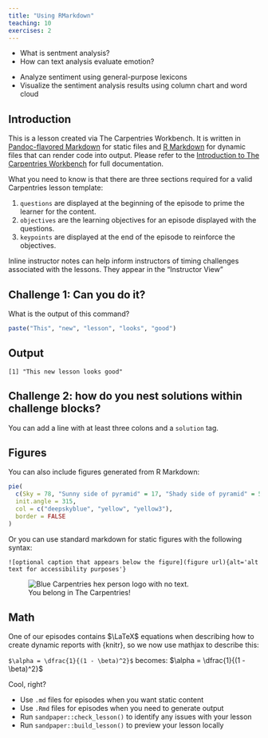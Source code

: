 ```yaml
---
title: "Using RMarkdown"
teaching: 10
exercises: 2
---
```


:::::::::::::::::::::::::::::::::::::: questions 

- What is sentment analysis?
- How can text analysis evaluate emotion?

::::::::::::::::::::::::::::::::::::::::::::::::

::::::::::::::::::::::::::::::::::::: objectives

- Analyze sentiment using general-purpose lexicons
- Visualize the sentiment analysis results using column chart and word cloud

::::::::::::::::::::::::::::::::::::::::::::::::

## Introduction

This is a lesson created via The Carpentries Workbench. It is written in
[Pandoc-flavored Markdown](https://pandoc.org/MANUAL.txt) for static files and
[R Markdown][r-markdown] for dynamic files that can render code into output. 
Please refer to the [Introduction to The Carpentries 
Workbench](https://carpentries.github.io/sandpaper-docs/) for full documentation.

What you need to know is that there are three sections required for a valid
Carpentries lesson template:

 1. `questions` are displayed at the beginning of the episode to prime the
    learner for the content.
 2. `objectives` are the learning objectives for an episode displayed with
    the questions.
 3. `keypoints` are displayed at the end of the episode to reinforce the
    objectives.

:::::::::::::::::::::::::::::::::::::::::::::::::::::::::::::::::::: instructor

Inline instructor notes can help inform instructors of timing challenges
associated with the lessons. They appear in the "Instructor View"

::::::::::::::::::::::::::::::::::::::::::::::::::::::::::::::::::::::::::::::::

::::::::::::::::::::::::::::::::::::: challenge 

## Challenge 1: Can you do it?

What is the output of this command?

```r
paste("This", "new", "lesson", "looks", "good")
```

:::::::::::::::::::::::: solution 

## Output
 
```output
[1] "This new lesson looks good"
```

:::::::::::::::::::::::::::::::::


## Challenge 2: how do you nest solutions within challenge blocks?

:::::::::::::::::::::::: solution 

You can add a line with at least three colons and a `solution` tag.

:::::::::::::::::::::::::::::::::
::::::::::::::::::::::::::::::::::::::::::::::::

## Figures

You can also include figures generated from R Markdown:

```r
pie(
  c(Sky = 78, "Sunny side of pyramid" = 17, "Shady side of pyramid" = 5), 
  init.angle = 315, 
  col = c("deepskyblue", "yellow", "yellow3"), 
  border = FALSE
)
```

Or you can use standard markdown for static figures with the following syntax:

`![optional caption that appears below the figure](figure url){alt='alt text for
accessibility purposes'}`

![You belong in The Carpentries!](https://raw.githubusercontent.com/carpentries/logo/master/Badge_Carpentries.svg){alt='Blue Carpentries hex person logo with no text.'}

## Math

One of our episodes contains $\LaTeX$ equations when describing how to create
dynamic reports with {knitr}, so we now use mathjax to describe this:

`$\alpha = \dfrac{1}{(1 - \beta)^2}$` becomes: $\alpha = \dfrac{1}{(1 - \beta)^2}$

Cool, right?

::::::::::::::::::::::::::::::::::::: keypoints 

- Use `.md` files for episodes when you want static content
- Use `.Rmd` files for episodes when you need to generate output
- Run `sandpaper::check_lesson()` to identify any issues with your lesson
- Run `sandpaper::build_lesson()` to preview your lesson locally

::::::::::::::::::::::::::::::::::::::::::::::::

[r-markdown]: https://rmarkdown.rstudio.com/

